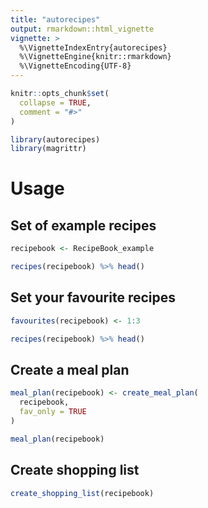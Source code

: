```yaml
---
title: "autorecipes"
output: rmarkdown::html_vignette
vignette: >
  %\VignetteIndexEntry{autorecipes}
  %\VignetteEngine{knitr::rmarkdown}
  %\VignetteEncoding{UTF-8}
---
```


```r
knitr::opts_chunk$set(
  collapse = TRUE,
  comment = "#>"
)
```

```r
library(autorecipes)
library(magrittr)
```

# Usage

## Set of example recipes

```r

recipebook <- RecipeBook_example

recipes(recipebook) %>% head()

```

## Set your favourite recipes

```r

favourites(recipebook) <- 1:3

recipes(recipebook) %>% head()

```

## Create a meal plan

```r

meal_plan(recipebook) <- create_meal_plan(
  recipebook, 
  fav_only = TRUE
)

meal_plan(recipebook)

```

## Create shopping list

```r

create_shopping_list(recipebook)

```

